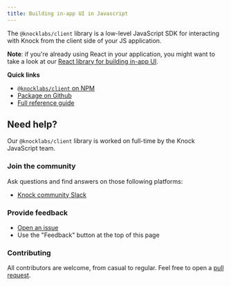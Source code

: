 ```yaml
---
title: Building in-app UI in Javascript
---
```


The `@knocklabs/client` library is a low-level JavaScript SDK for interacting with Knock from the client side of your JS application.

**Note**: if you're already using React in your application, you might want to take a look at our [React library for building in-app UI](/in-app-ui/react/overview).

**Quick links**

- [`@knocklabs/client` on NPM](https://www.npmjs.com/package/@knocklabs/client)
- [Package on Github](https://github.com/knocklabs/knock-client-js)
- [Full reference guide](/in-app-ui/js/reference)

## Need help?

Our `@knocklabs/client` library is worked on full-time by the Knock JavaScript team.

### Join the community

Ask questions and find answers on those following platforms:

- [Knock community Slack](https://join.slack.com/t/knockcustomers/shared_invite/zt-13zos4lkx-FWnqvhJjhlbwlWmKelIj5Q)

### Provide feedback

- [Open an issue](https://github.com/knocklabs/knock-client-js/issues/new)
- Use the "Feedback" button at the top of this page

### Contributing

All contributors are welcome, from casual to regular. Feel free to open a [pull request](https://github.com/knocklabs/knock-client-js/pulls/new).
